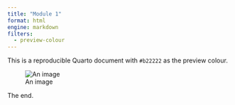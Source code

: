 ```yaml
---
title: "Module 1"
format: html
engine: markdown
filters:
  - preview-colour
---
```


This is a reproducible Quarto document with `#b22222` as the preview colour.

![An image](https://placehold.co/600x400.png)

The end.
